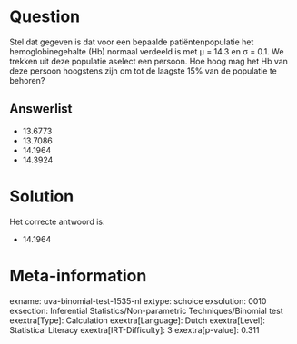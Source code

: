 Question
========

Stel dat gegeven is dat voor een bepaalde patiëntenpopulatie het
hemoglobinegehalte (Hb) normaal verdeeld is met μ = 14.3 en σ = 0.1. We
trekken uit deze populatie aselect een persoon. Hoe hoog mag het Hb van
deze persoon hoogstens zijn om tot de laagste 15% van de populatie te
behoren?

Answerlist
----------

* 13.6773
* 13.7086
* 14.1964
* 14.3924

Solution
========

Het correcte antwoord is: 

* 14.1964

Meta-information
================
exname: uva-binomial-test-1535-nl
extype: schoice
exsolution: 0010
exsection: Inferential Statistics/Non-parametric Techniques/Binomial test
exextra[Type]: Calculation
exextra[Language]: Dutch
exextra[Level]: Statistical Literacy
exextra[IRT-Difficulty]: 3
exextra[p-value]: 0.311
